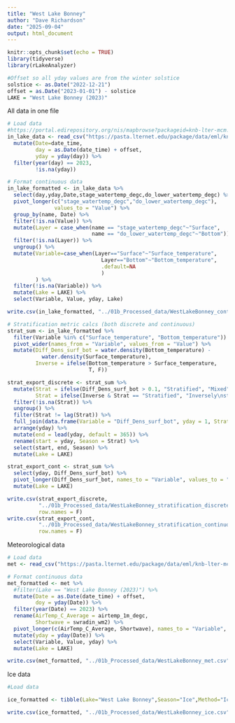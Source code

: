 ```yaml
---
title: "West Lake Bonney"
author: "Dave Richardson"
date: "2025-09-04"
output: html_document
---
```


```r
knitr::opts_chunk$set(echo = TRUE)
library(tidyverse)
library(rLakeAnalyzer)

#Offset so all yday values are from the winter solstice
solstice <- as.Date("2022-12-21")
offset = as.Date("2023-01-01") - solstice
LAKE = "West Lake Bonney (2023)"
```

All data in one file

```r
# Load data
#https://portal.edirepository.org/nis/mapbrowse?packageid=knb-lter-mcm.3204.1
in_lake_data <- read_csv("https://pasta.lternet.edu/package/data/eml/knb-lter-mcm/3204/1/781e602f85044544c1eda00e47fa7092") %>%
  mutate(Date=date_time,
         day = as.Date(date_time) + offset,
         yday = yday(day)) %>%
  filter(year(day) == 2023,
         !is.na(yday))

# Format continuous data
in_lake_formatted <- in_lake_data %>%
  select(day,yday,Date,stage_watertemp_degc,do_lower_watertemp_degc) %>%
  pivot_longer(c("stage_watertemp_degc","do_lower_watertemp_degc"),
               values_to = "Value") %>%
  group_by(name, Date) %>%
  filter(!is.na(Value)) %>%
  mutate(Layer = case_when(name == "stage_watertemp_degc"~"Surface",
                           name == "do_lower_watertemp_degc"~"Bottom")) %>%
  filter(!is.na(Layer)) %>%
  ungroup() %>%
  mutate(Variable=case_when(Layer=="Surface"~"Surface_temperature",
                              Layer=="Bottom"~"Bottom_temperature",
                              .default=NA
                              )
         ) %>%
  filter(!is.na(Variable)) %>%
  mutate(Lake = LAKE) %>%
  select(Variable, Value, yday, Lake)

write.csv(in_lake_formatted, "../01b_Processed_data/WestLakeBonney_continuous.csv", row.names = F)

# Stratification metric calcs (both discrete and continuous)
strat_sum <- in_lake_formatted %>%
  filter(Variable %in% c("Surface_temperature", "Bottom_temperature")) %>%
  pivot_wider(names_from = "Variable", values_from = "Value") %>%
  mutate(Diff_Dens_surf_bot = water.density(Bottom_temperature) - 
           water.density(Surface_temperature),
         Inverse = ifelse(Bottom_temperature > Surface_temperature,
                          T, F))

strat_export_discrete <- strat_sum %>%
  mutate(Strat = ifelse(Diff_Dens_surf_bot > 0.1, "Stratified", "Mixed"),
         Strat = ifelse(Inverse & Strat == "Stratified", "Inversely\nstratified", Strat)) %>%
  filter(!is.na(Strat)) %>%
  ungroup() %>%
  filter(Strat != lag(Strat)) %>%
  full_join(data.frame(Variable = "Diff_Dens_surf_bot", yday = 1, Strat = "Mixed")) %>%
  arrange(yday) %>%
  mutate(end = lead(yday, default = 365)) %>%
  rename(start = yday, Season = Strat) %>%
  select(start, end, Season) %>%
  mutate(Lake = LAKE)

strat_export_cont <- strat_sum %>%
  select(yday, Diff_Dens_surf_bot) %>%
  pivot_longer(Diff_Dens_surf_bot, names_to = "Variable", values_to = "Value") %>%
  mutate(Lake = LAKE)

write.csv(strat_export_discrete, 
          "../01b_Processed_data/WestLakeBonney_stratification_discrete.csv", 
          row.names = F)
write.csv(strat_export_cont, 
          "../01b_Processed_data/WestLakeBonney_stratification_continuous.csv", 
          row.names = F)
```

Meteorological data

```r
# Load data
met <- read_csv("https://pasta.lternet.edu/package/data/eml/knb-lter-mcm/7003/22/b7702f38a033bf70ff4752f49886e82b")

# Format continuous data
met_formatted <- met %>%
  #filter(Lake == "West Lake Bonney (2023)") %>%
  mutate(Date = as.Date(date_time) + offset,
         doy = yday(Date)) %>%
  filter(year(Date) == 2023) %>%
  rename(AirTemp_C_Average = airtemp_1m_degc,
         Shortwave = swradin_wm2) %>%
  pivot_longer(c(AirTemp_C_Average, Shortwave), names_to = "Variable", values_to = "Value") %>%
  mutate(yday = yday(Date)) %>%
  select(Variable, Value, yday) %>%
  mutate(Lake = LAKE)

write.csv(met_formatted, "../01b_Processed_data/WestLakeBonney_met.csv", row.names = F)
```

Ice data

```r
#Load data

ice_formatted <- tibble(Lake="West Lake Bonney",Season="Ice",Method="Ice",start=0,end=365)

write.csv(ice_formatted, "../01b_Processed_data/WestLakeBonney_ice.csv", row.names = F)
```
